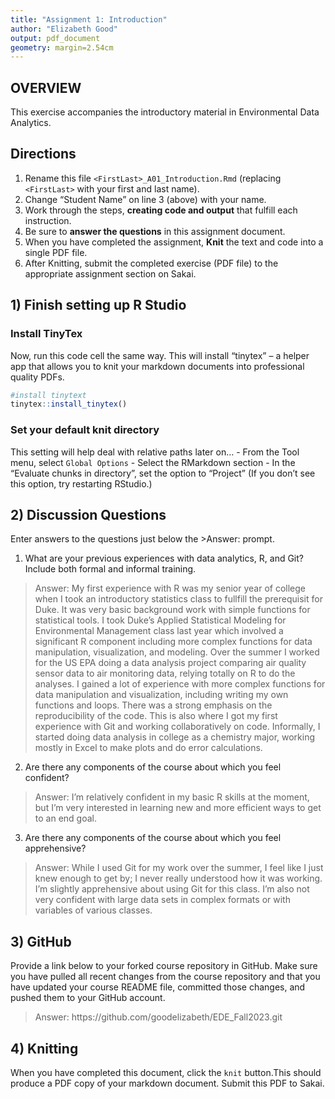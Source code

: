 ```yaml
---
title: "Assignment 1: Introduction"
author: "Elizabeth Good"
output: pdf_document
geometry: margin=2.54cm
---
```


## OVERVIEW

This exercise accompanies the introductory material in Environmental Data Analytics. 

## Directions
1.  Rename this file `<FirstLast>_A01_Introduction.Rmd` (replacing `<FirstLast>` with your first and last name).
2.  Change "Student Name" on line 3 (above) with your name.
3.  Work through the steps, **creating code and output** that fulfill each instruction.
4.  Be sure to **answer the questions** in this assignment document.
5.  When you have completed the assignment, **Knit** the text and code into a single PDF file.
6.  After Knitting, submit the completed exercise (PDF file) to the appropriate assignment section on Sakai.


## 1) Finish setting up R Studio

### Install TinyTex
Now, run this code cell the same way. This will install "tinytex" -- a helper app that allows you to knit your markdown documents into professional quality PDFs.
```r
#install tinytext
tinytex::install_tinytex()
```

### Set your default knit directory
This setting will help deal with relative paths later on...
 - From the Tool menu, select `Global Options`
 - Select the RMarkdown section
 - In the "Evaluate chunks in directory", set the option to "Project" (If you don't see this option, try restarting RStudio.)


## 2) Discussion Questions
Enter answers to the questions just below the >Answer: prompt.

1. What are your previous experiences with data analytics, R, and Git? Include both formal and informal training.

> Answer: 
My first experience with R was my senior year of college when I took an introductory statistics class to fullfill the prerequisit for Duke. It was very basic background work with simple functions for statistical tools. I took Duke's Applied Statistical Modeling for Environmental Management class last year which involved a significant R component including more complex functions for data manipulation, visualization, and modeling. Over the summer I worked for the US EPA doing a data analysis project comparing air quality sensor data to air monitoring data, relying totally on R to do the analyses. I gained a lot of experience with more complex functions for data manipulation and visualization, including writing my own functions and loops. There was a strong emphasis on the reproducibility of the code. This is also where I got my first experience with Git and working collaboratively on code. Informally, I started doing data analysis in college as a chemistry major, working mostly in Excel to make plots and do error calculations. 

2. Are there any components of the course about which you feel confident?

> Answer: 
I'm relatively confident in my basic R skills at the moment, but I'm very interested in learning new and more efficient ways to get to an end goal. 

3. Are there any components of the course about which you feel apprehensive?

> Answer: 
While I used Git for my work over the summer, I feel like I just knew enough to get by; I never really understood how it was working. I'm slightly apprehensive about using Git for this class. I'm also not very confident with large data sets in complex formats or with variables of various classes. 


## 3) GitHub

Provide a link below to your forked course repository in GitHub. Make sure you have pulled all recent changes from the course repository and that you have updated your course README file, committed those changes, and pushed them to your GitHub account. 

> Answer:
https://github.com/goodelizabeth/EDE_Fall2023.git  

## 4) Knitting
When you have completed this document, click the `knit` button.This should produce a PDF copy of your markdown document. Submit this PDF to Sakai. 
